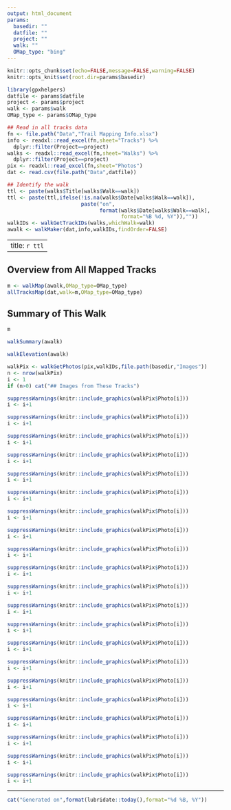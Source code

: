 ```yaml
---
output: html_document
params:
  basedir: ""
  datfile: ""
  project: ""
  walk: ""
  OMap_type: "bing"
---
```


```r
knitr::opts_chunk$set(echo=FALSE,message=FALSE,warning=FALSE)
knitr::opts_knit$set(root.dir=params$basedir)

library(gpxhelpers)
datfile <- params$datfile
project <- params$project
walk <- params$walk
OMap_type <- params$OMap_type
```
```r
## Read in all tracks data
fn <- file.path("Data","Trail Mapping Info.xlsx")
info <- readxl::read_excel(fn,sheet="Tracks") %>%
  dplyr::filter(Project==project)
walks <- readxl::read_excel(fn,sheet="Walks") %>%
  dplyr::filter(Project==project)
pix <- readxl::read_excel(fn,sheet="Photos")
dat <- read.csv(file.path("Data",datfile))

## Identify the walk
ttl <- paste(walks$Title[walks$Walk==walk])
ttl <- paste(ttl,ifelse(!is.na(walks$Date[walks$Walk==walk]),
                        paste("on",
                              format(walks$Date[walks$Walk==walk],
                                     format="%B %d, %Y")),""))
walkIDs <- walkGetTrackIDs(walks,whichWalk=walk)
awalk <- walkMaker(dat,info,walkIDs,findOrder=FALSE)
```

---
title: `r ttl`
---

## Overview from All Mapped Tracks
```r
m <- walkMap(awalk,OMap_type=OMap_type)
allTracksMap(dat,walk=m,OMap_type=OMap_type)
```

## Summary of This Walk
```r
m
```

```r
walkSummary(awalk)
```

```r
walkElevation(awalk)
```

```r
walkPix <- walkGetPhotos(pix,walkIDs,file.path(basedir,"Images"))
n <- nrow(walkPix)
i <- 1
if (n>0) cat("## Images from These Tracks")
```

```r
suppressWarnings(knitr::include_graphics(walkPix$Photo[i]))
i <- i+1
```

```r
suppressWarnings(knitr::include_graphics(walkPix$Photo[i]))
i <- i+1
```

```r
suppressWarnings(knitr::include_graphics(walkPix$Photo[i]))
i <- i+1
```

```r
suppressWarnings(knitr::include_graphics(walkPix$Photo[i]))
i <- i+1
```

```r
suppressWarnings(knitr::include_graphics(walkPix$Photo[i]))
i <- i+1
```

```r
suppressWarnings(knitr::include_graphics(walkPix$Photo[i]))
i <- i+1
```

```r
suppressWarnings(knitr::include_graphics(walkPix$Photo[i]))
i <- i+1
```

```r
suppressWarnings(knitr::include_graphics(walkPix$Photo[i]))
i <- i+1
```

```r
suppressWarnings(knitr::include_graphics(walkPix$Photo[i]))
i <- i+1
```

```r
suppressWarnings(knitr::include_graphics(walkPix$Photo[i]))
i <- i+1
```

```r
suppressWarnings(knitr::include_graphics(walkPix$Photo[i]))
i <- i+1
```

```r
suppressWarnings(knitr::include_graphics(walkPix$Photo[i]))
i <- i+1
```

```r
suppressWarnings(knitr::include_graphics(walkPix$Photo[i]))
i <- i+1
```

```r
suppressWarnings(knitr::include_graphics(walkPix$Photo[i]))
i <- i+1
```

```r
suppressWarnings(knitr::include_graphics(walkPix$Photo[i]))
i <- i+1
```

```r
suppressWarnings(knitr::include_graphics(walkPix$Photo[i]))
i <- i+1
```

```r
suppressWarnings(knitr::include_graphics(walkPix$Photo[i]))
i <- i+1
```

```r
suppressWarnings(knitr::include_graphics(walkPix$Photo[i]))
i <- i+1
```

```r
suppressWarnings(knitr::include_graphics(walkPix$Photo[i]))
i <- i+1
```

```r
suppressWarnings(knitr::include_graphics(walkPix$Photo[i]))
i <- i+1
```

```r
suppressWarnings(knitr::include_graphics(walkPix$Photo[i]))
i <- i+1
```

----

```r
cat("Generated on",format(lubridate::today(),format="%d %B, %Y"))
```

